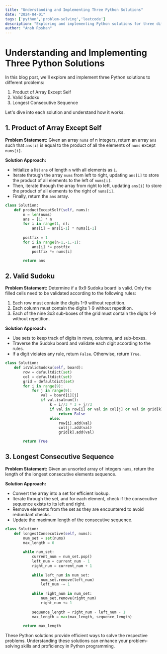```yaml
---
title: "Understanding and Implementing Three Python Solutions"
date: "2024-04-01"
tags: ['python','problem-solving','leetcode']
description: "Exploring and implementing Python solutions for three different problems: Product of Array Except Self, Valid Sudoku, and Longest Consecutive Sequence."
author: "Ansh Roshan"
---
```


# Understanding and Implementing Three Python Solutions

In this blog post, we'll explore and implement three Python solutions to different problems: 

1. Product of Array Except Self
2. Valid Sudoku
3. Longest Consecutive Sequence

Let's dive into each solution and understand how it works.

## 1. Product of Array Except Self

**Problem Statement:** Given an array `nums` of n integers, return an array `ans` such that `ans[i]` is equal to the product of all the elements of `nums` except `nums[i]`.

**Solution Approach:**
- Initialize a list `ans` of length `n` with all elements as `1`.
- Iterate through the array `nums` from left to right, updating `ans[i]` to store the product of all elements to the left of `nums[i]`.
- Then, iterate through the array from right to left, updating `ans[i]` to store the product of all elements to the right of `nums[i]`.
- Finally, return the `ans` array.

```python
class Solution:
    def productExceptSelf(self, nums):
        n = len(nums)
        ans = [1] * n
        for i in range(1, n):
            ans[i] = ans[i-1] * nums[i-1]
            
        postfix = 1
        for i in range(n-1,-1,-1):
            ans[i] *= postfix
            postfix *= nums[i]

        return ans
```

## 2. Valid Sudoku

**Problem Statement:** Determine if a 9x9 Sudoku board is valid. Only the filled cells need to be validated according to the following rules:
1. Each row must contain the digits 1-9 without repetition.
2. Each column must contain the digits 1-9 without repetition.
3. Each of the nine 3x3 sub-boxes of the grid must contain the digits 1-9 without repetition.

**Solution Approach:**
- Use sets to keep track of digits in rows, columns, and sub-boxes.
- Traverse the Sudoku board and validate each digit according to the rules.
- If a digit violates any rule, return `False`. Otherwise, return `True`.

```python
class Solution:
    def isValidSudoku(self, board):
        row = defaultdict(set)
        col = defaultdict(set)
        grid = defaultdict(set)
        for i in range(9):
            for j in range(9):
                val = board[i][j]
                if val.isalnum():
                    k = i//3 * 3 + j//3
                    if val in row[i] or val in col[j] or val in grid[k]:
                        return False
                    else:
                        row[i].add(val)
                        col[j].add(val)
                        grid[k].add(val)

        return True
```

## 3. Longest Consecutive Sequence

**Problem Statement:** Given an unsorted array of integers `nums`, return the length of the longest consecutive elements sequence.

**Solution Approach:**
- Convert the array into a set for efficient lookup.
- Iterate through the set, and for each element, check if the consecutive sequence exists to its left and right.
- Remove elements from the set as they are encountered to avoid redundant checks.
- Update the maximum length of the consecutive sequence.

```python
class Solution:
    def longestConsecutive(self, nums):
        num_set = set(nums)
        max_length = 0
        
        while num_set:
            current_num = num_set.pop()
            left_num = current_num - 1
            right_num = current_num + 1
            
            while left_num in num_set:
                num_set.remove(left_num)
                left_num -= 1
            
            while right_num in num_set:
                num_set.remove(right_num)
                right_num += 1
            
            sequence_length = right_num - left_num - 1
            max_length = max(max_length, sequence_length)
        
        return max_length
```

These Python solutions provide efficient ways to solve the respective problems. Understanding these solutions can enhance your problem-solving skills and proficiency in Python programming.
